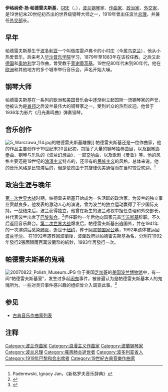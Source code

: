 {{Infobox classical
| 中文名 = 帕德雷夫斯基
| 画像 = IgnacyJanPaderewski.jpg
| 附注 =
| 原文名 = Ignacy Jan Paderewski
| 国别 = [[波兰|波兰]]
| 出生日期 = 1860年11月18日
| 出生地 = [[俄羅斯帝國|俄羅斯帝國]][[波多利亚省|波多利亚省]]库雷卢弗卡（位於今[[烏克蘭|烏克蘭]]）
| 逝世日期 = 1941年6月29日(80歲)
| 逝世地 = [[美國|美國]][[纽约|纽约]]
| 所属时期 = [[浪漫主义|浪漫主义]]
| 所属乐派 = 
| 擅长作品类型 = 钢琴独奏曲，管弦乐
| 代表作 = 钢琴独奏《塔特拉山区曲集》《音乐会幽默曲六首》，歌剧《曼鲁》，钢琴协奏曲，钢琴与乐队《波兰幻想曲》，交响曲
| 师从 = [[莱谢蒂茨基|莱谢蒂茨基]]
| 学生 =
| 官方网站 =
}}

'''伊格纳奇·扬·帕德雷夫斯基'''，[[大英帝國勳章|GBE]]（{{lang-pl|'''Ignacy Jan Paderewski'''}}，{{bd|1860年|11月18日|1941年|6月29日}}），[[波兰|波兰]][[钢琴|钢琴]]家、[[作曲家|作曲家]]、[[政治家|政治家]]、[[外交家|外交家]]，是19世纪末20世纪初杰出的世界级钢琴大师之一，1919年曾出任波兰[[总理|总理]]，并兼任[[外交部|外交部]]长。

== 早年 ==
帕德雷夫斯基生于[[波多利亚|波多利亚]]一个叫做库雷卢弗卡的小村庄（今属[[乌克兰|乌克兰]]），他从小热爱音乐，后来考入[[华沙音乐学院|华沙音乐学院]]学习，1879年至1883年在该校任教。之后又赴[[德国|德国]]和[[奥地利|奥地利]]学习作曲，曾受教于[[莱谢蒂茨基|莱谢蒂茨基]]。19世纪80年代末到90年代，他在[[欧洲|欧洲]]和其他地方的多个城市举行音乐会，声名开始大噪。

== 钢琴大师 ==
帕德雷夫斯基在一系列的欧洲和[[美国|美国]]音乐会中逐渐树立起国际一流钢琴家的声誉，他被认为是[[肖邦|肖邦]]之后波兰最伟大的钢琴家之一，受到听众的热烈欢迎。他曾于1936年为影片《月光奏鸣曲》弹奏钢琴。

== 音乐创作 ==
[[File:5_Warszawa_114.jpg|thumb]]的帕德雷夫斯基雕像]]
帕德雷夫斯基还是一位作曲家，他的作品主要创作于19世纪末20世纪初，包括了大量的钢琴独奏曲目，以及[[钢琴协奏曲|钢琴协奏曲]]、钢琴与乐队的《波兰幻想曲》，一部[[交响曲|交响曲]]，以及歌剧《曼鲁》等。他的风格主要还是19世纪的[[浪漫主义音乐|浪漫主义]]特点的，还带有的[[民族乐派|民族主义]]的风格。总体来说，他的音乐风格是比较滞后的，但是依然由于其旋律优美通俗而在当时较受欢迎。<ref>Paderewski, Ignacy Jan，《新格罗夫音乐辞典》</ref>

== 政治生涯与晚年 ==
[[第一次世界大战|第一次世界大战]]时期，帕德雷夫斯基开始成为一名活跃的政治家，为波兰的独立事业贡献良多，他发表的激动人心的演说，曾为波兰的独立运动赢得了不少国际支持。一战结束后，波兰获得独立，他曾在新生的波兰政权中担任总理和外交部长，并代表波兰出席了[[巴黎和会|巴黎和会]]。<ref>{{Cite web |url=http://www.8ttt8.com/yishu/w4166.htm |title=存档副本 |accessdate=2009-10-03 |archive-date=2016-04-13 |archive-url=https://web.archive.org/web/20160413094351/http://www.8ttt8.com/yishu/w4166.htm |dead-url=no }}</ref>但任职约一年后他向国家元首[[毕苏斯基|毕苏斯基]]辞职。不久后返回音乐舞台。[[第二次世界大战|第二次世界大战]]爆发后，帕德雷夫斯基出逃国外，并在1941年的一次演讲后感染[[肺炎|肺炎]]，逝世于[[纽约|纽约]]，葬于[[阿灵顿国家公墓|阿灵顿国家公墓]]，1992年遗体被运回[[波兰|波兰]][[华沙|华沙]]。
在1992年遷葬回波蘭後，波蘭政府以帕德雷夫斯基為名，分別在1992年發行2張面額兩百萬波蘭幣的紙鈔，1993年再發行一次。

== 帕德雷夫斯基的鬼魂 ==
[[File:20070822_Polish_Museum.JPG|thumb]]
位于美国[[芝加哥|芝加哥]]的[[美国波兰博物馆|美国波兰博物馆]]中，有一间“帕德雷夫斯基室”，发生过多起[[闹鬼|闹鬼]]事件，被普遍认为是帕德雷夫斯基本人的鬼魂所为。一些对灵异事件感兴趣的组织曾介入调查此事。<ref>{{Cite web |url=http://www.ghostresearch.org/Investigations/Polish_Museum.html |title=存档副本 |accessdate=2009-10-03 |archive-date=2017-12-29 |archive-url=https://web.archive.org/web/20171229051107/http://www.ghostresearch.org/Investigations/Polish_Museum.html |dead-url=no }}</ref>

== 参见 ==
* [[古典音乐作曲家列表|古典音乐作曲家列表]]

== 注释 ==
{{reflist}}

{{start box}}
{{succession box|[[延杰伊·莫拉切夫斯基|延杰伊·莫拉切夫斯基]]|[[利奥波德·斯库尔斯基|利奥波德·斯库尔斯基]]|[[波兰总理|波兰总理]]|1919年1月16日-1919年12月9日}}
{{succession box|[[莱昂·瓦西列夫斯基|莱昂·瓦西列夫斯基]]|[[弗瓦迪斯瓦夫·符卢勃列夫斯基|弗瓦迪斯瓦夫·符卢勃列夫斯基]]|[[波兰外交部长|波兰外交部长]]|1919年1月16日-1919年12月9日}}
{{end box}}

{{Authority control}}
{{DEFAULTSORT:Paderewski, Ignacy}}
[[Category:波兰作曲家|Category:波兰作曲家]]
[[Category:浪漫主义作曲家|Category:浪漫主义作曲家]]
[[Category:波蘭钢琴家|Category:波蘭钢琴家]]
[[Category:波兰总理|Category:波兰总理]]
[[Category:罹患肺炎逝世者|Category:罹患肺炎逝世者]]
[[Category:波多利亚省人|Category:波多利亚省人]]
[[Category:1919年巴黎和会出席者|Category:1919年巴黎和会出席者]]
[[Category:19世紀古典音樂作曲家|Category:19世紀古典音樂作曲家]]